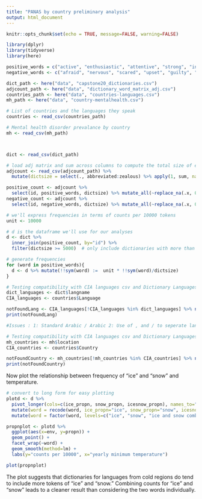 ---
title: "PANAS by country preliminary analysis"
output: html_document
---

```{r setup, include=FALSE}
knitr::opts_chunk$set(echo = TRUE, message=FALSE, warning=FALSE)
```


```{r libraries}
library(dplyr)
library(tidyverse)
library(here)

```



```{r loaddata, include=TRUE}
positive_words = c("active", "enthusiastic", "attentive", "strong", "interested", "alert", "proud", "excited")
negative_words <- c("afraid", "nervous", "scared", "upset", "guilty", "hostile", "ashamed", "jittery", "irritable", "distressed")

dict_path <- here("data", "capstone20_dictionaries.csv")  
adjcount_path <- here("data", "dictionary_word_matrix_adj.csv")  
countries_path <- here("data", "countries-languages.csv")
mh_path <- here("data", "country-mentalhealth.csv")

# List of countries and the languages they speak
countries <- read_csv(countries_path) 

# Mental health disorder prevalance by country
mh <- read_csv(mh_path) 



dict <- read_csv(dict_path)  

# load adj matrix and sum across columns to compute the total size of each dictionary
adjcount <- read_csv(adjcount_path) %>%  
  mutate(dictsize = select(., abbreviated:zealous) %>% apply(1, sum, na.rm=TRUE))

positive_count <- adjcount %>% 
  select(id, positive_words, dictsize) %>% mutate_all(~replace_na(.x, 0))
negative_count <- adjcount %>% 
  select(id, negative_words, dictsize) %>% mutate_all(~replace_na(.x, 0))

# we'll express frequencies in terms of counts per 10000 tokens
unit <- 10000

# d is the dataframe we'll use for our analyses
d <- dict %>% 
  inner_join(positive_count, by="id") %>%
  filter(dictsize >= 5000)  # only include dictionaries with more than 5000 tokens

# generate frequencies
for (word in positive_words){
  d <- d %>% mutate(!!sym(word) :=  unit * !!sym(word)/dictsize)
}

```

```{r loaddata, include=TRUE}
# Testing compatibility with CIA languages csv and Dictionary Languages csv
dict_languages <- dict$langname
CIA_languages <- countries$Language

notFoundLang <- CIA_languages[!CIA_languages %in% dict_languages] %>% na.omit() %>% unique() 
print(notFoundLang)

#Issues : 1: Standard Arabic / Arabic 2: Use of , and / to seperate languages 3: Mandarin Chinese/Beijing Mandarin
```

```{r loaddata, include=TRUE}
# Testing compatibility with CIA languages csv and Dictionary Languages csv
mh_countries <- mh$location
CIA_countries <- countries$Country

notFoundCountry <- mh_countries[!mh_countries %in% CIA_countries] %>% na.omit() %>% unique() 
print(notFoundCountry)


```
   
Now plot the relationship between frequency of "ice" and "snow" and temperature.
   
```{r freqvstmp, include=TRUE}
   
# convert to long form for easy plotting
plotd <- d %>% 
  pivot_longer(cols=c(ice_propn, snow_propn, icesnow_propn), names_to="word", values_to="propn") %>% 
  mutate(word = recode(word, ice_propn="ice", snow_propn="snow", icesnow_propn="ice and snow combined")) %>% 
  mutate(word = factor(word, levels=c("ice", "snow", "ice and snow combined")))

propnplot <- plotd %>% 
  ggplot(aes(x=env, y=propn)) +
  geom_point() +
  facet_wrap(~word) +
  geom_smooth(method=lm) +
  labs(y="counts per 10000", x="yearly minimum temperature")

plot(propnplot)
```

The plot suggests that dictionaries for languages from cold regions do tend to include more tokens of "ice" and "snow." Combining counts for "ice" and "snow" leads to a cleaner result than considering the two words individually.
